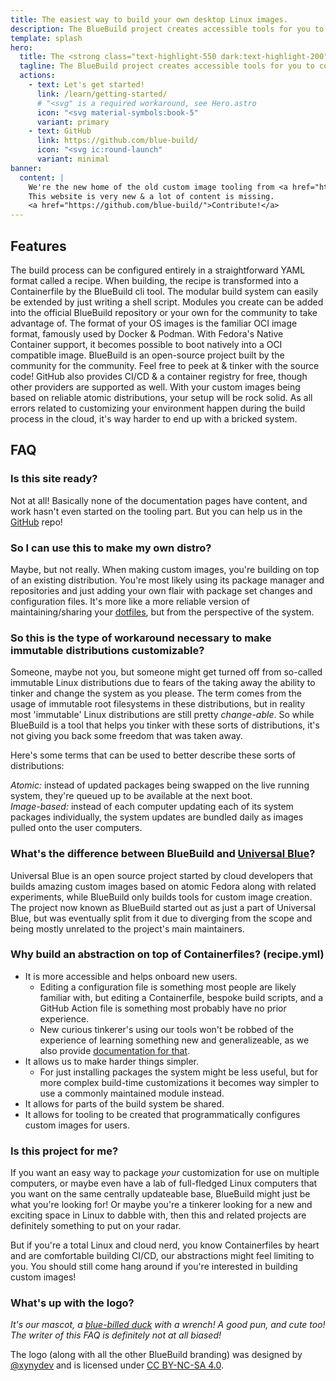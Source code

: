 ```yaml
---
title: The easiest way to build your own desktop Linux images.
description: The BlueBuild project creates accessible tools for you to configure, build & create custom images of atomic Fedora distributions.
template: splash
hero:
  title: The <strong class="text-highlight-550 dark:text-highlight-200">easiest</strong> way to build your own desktop Linux images.
  tagline: The BlueBuild project creates accessible tools for you to configure, build & create custom images of atomic Fedora distributions.
  actions:
    - text: Let's get started!
      link: /learn/getting-started/
      # "<svg" is a required workaround, see Hero.astro
      icon: "<svg material-symbols:book-5"
      variant: primary
    - text: GitHub
      link: https://github.com/blue-build/
      icon: "<svg ic:round-launch"
      variant: minimal
banner:
  content: | 
    We're the new home of the old custom image tooling from <a href="https://universal-blue.org/">Universal Blue</a>.
    This website is very new & a lot of content is missing. 
    <a href="https://github.com/blue-build/">Contribute!</a>
---
```



## Features

<CardGrid stagger>
	<Card title="Easy configuration" icon="pencil">
		The build process can be configured entirely in a straightforward YAML format called a recipe.
    When building, the recipe is transformed into a Containerfile by the BlueBuild cli tool.
	</Card>
	<Card title="Totally extensible" icon="add-document">
		The modular build system can easily be extended by just writing a shell script.
    Modules you create can be added into the official BlueBuild repository or your own for the community to take advantage of.
	</Card>
	<Card title="Based on well-known standards" icon="puzzle">
		The format of your OS images is the familiar OCI image format, famously used by Docker & Podman.
    With Fedora's Native Container support, it becomes possible to boot natively into a OCI compatible image.
	</Card>
	<Card title="Free & open-source" icon="open-book">
		BlueBuild is an open-source project built by the community for the community.
    Feel free to peek at & tinker with the source code!
    GitHub also provides CI/CD & a container registry for free, though other providers are supported as well.
	</Card>
  <Card title="Effortless reliability" icon="information">
		With your custom images being based on reliable atomic distributions, your setup will be rock solid.
    As all errors related to customizing your environment happen during the build process in the cloud, it's way harder to end up with a bricked system.
	</Card>
</CardGrid>

## FAQ

### Is this site ready?

Not at all! Basically none of the documentation pages have content, and work hasn't even started on the tooling part.
But you can help us in the [GitHub](https://github.com/blue-build/website) repo!

### So I can use this to make my own distro?

Maybe, but not really. When making custom images, you're building on top of an existing distribution. You're most likely using its package manager and repositories and just adding your own flair with package set changes and configuration files. It's more like a more reliable version of maintaining/sharing your [dotfiles](https://wiki.archlinux.org/title/Dotfiles), but from the perspective of the system.

### So this is the type of workaround necessary to make immutable distributions customizable?

Someone, maybe not you, but someone might get turned off from so-called immutable Linux distributions due to fears of the taking away the ability to tinker and change the system as you please. The term comes from the usage of immutable root filesystems in these distributions, but in reality most 'immutable' Linux distributions are still pretty _change-able_. So while BlueBuild is a tool that helps you tinker with these sorts of distributions, it's not giving you back some freedom that was taken away.

Here's some terms that can be used to better describe these sorts of distributions:

_Atomic:_ instead of updated packages being swapped on the live running system, they're queued up to be available at the next boot.  
_Image-based:_ instead of each computer updating each of its system packages individually, the system updates are bundled daily as images pulled onto the user computers.

### What's the difference between BlueBuild and [Universal Blue](https://universal-blue.org/)?

Universal Blue is an open source project started by cloud developers that builds amazing custom images based on atomic Fedora along with related experiments, while BlueBuild only builds tools for custom image creation.
The project now known as BlueBuild started out as just a part of Universal Blue, but was eventually split from it due to diverging from the scope and being mostly unrelated to the project's main maintainers.

### Why build an abstraction on top of Containerfiles? (recipe.yml)

- It is more accessible and helps onboard new users. 
  - Editing a configuration file is something most people are likely familiar with, but editing a Containerfile, bespoke build scripts, and a GitHub Action file is something most probably have no prior experience.
  - New curious tinkerer's using our tools won't be robbed of the experience of learning something new and generalizeable, as we also provide [documentation for that](/how-to/from-scratch/).
- It allows us to make harder things simpler.
  - For just installing packages the system might be less useful, but for more complex build-time customizations it becomes way simpler to use a commonly maintained module instead.
- It allows for parts of the build system be shared.
- It allows for tooling to be created that programmatically configures custom images for users.

### Is this project for me?

If you want an easy way to package _your_ customization for use on multiple computers, or maybe even have a lab of full-fledged Linux computers that you want on the same centrally updateable base, BlueBuild might just be what you're looking for! Or maybe you're a tinkerer looking for a new and exciting space in Linux to dabble with, then this and related projects are definitely something to put on your radar.

But if you're a total Linux and cloud nerd, you know Containerfiles by heart and are comfortable building CI/CD, our abstractions might feel limiting to you. You should still come hang around if you're interested in building custom images!

### What's up with the logo?

_It's our mascot, a [blue-billed duck](https://en.wikipedia.org/wiki/Blue-billed_duck) with a wrench! A good pun, and cute too! The writer of this FAQ is definitely not at all biased!_

The logo (along with all the other BlueBuild branding) was designed by [@xynydev](https://github.com/xynydev) and is licensed under [CC BY-NC-SA 4.0](https://creativecommons.org/licenses/by-nc-sa/4.0/).